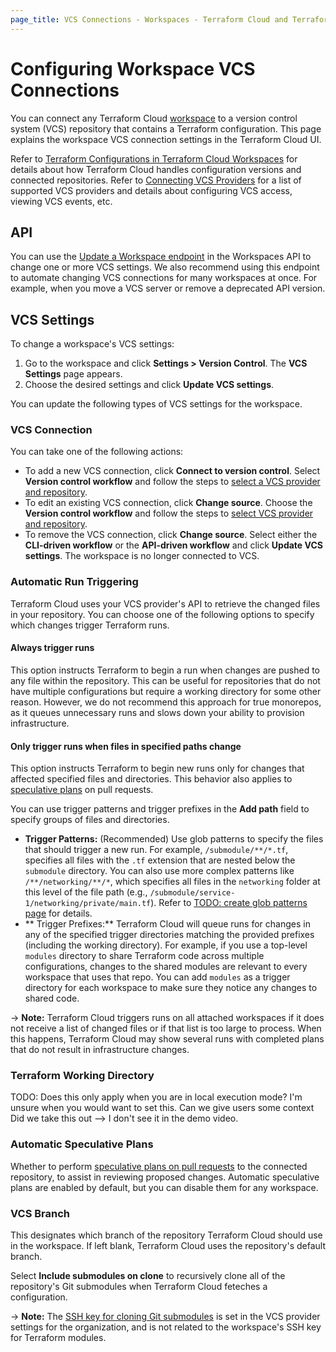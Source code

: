 ```yaml
---
page_title: VCS Connections - Workspaces - Terraform Cloud and Terraform Enterprise
---
```


# Configuring Workspace VCS Connections

You can connect any Terraform Cloud [workspace](/cloud-docs/workspaces) to a version control system (VCS) repository that contains a Terraform configuration. This page explains the workspace VCS connection settings in the Terraform Cloud UI.

Refer to [Terraform Configurations in Terraform Cloud Workspaces](/cloud-docs/workspaces/configurations) for details about how Terraform Cloud handles configuration versions and connected repositories. Refer to [Connecting VCS Providers](/cloud-docs/vcs) for a list of supported VCS providers and details about configuring VCS access, viewing VCS events, etc.

## API

You can use the [Update a Workspace endpoint](/cloud-docs/api-docs/workspaces#update-a-workspace) in the Workspaces API to change one or more VCS settings. We also recommend using this endpoint to automate changing VCS connections for many workspaces at once. For example, when you move a VCS server or remove a deprecated API version.

## VCS Settings

To change a workspace's VCS settings:
1. Go to the workspace and click **Settings > Version Control**. The **VCS Settings** page appears.
1. Choose the desired settings and click **Update VCS settings**.

You can update the following types of VCS settings for the workspace.

### VCS Connection

You can take one of the following actions:

- To add a new VCS connection, click **Connect to version control**. Select **Version control workflow** and follow the steps to [select a VCS provider and repository](/cloud-docs/workspaces/creating#create-a-workspace).
- To edit an existing VCS connection, click **Change source**. Choose the **Version control workflow** and follow the steps to [select VCS provider and repository](/cloud-docs/workspaces/creating#create-a-workspace).
- To remove the VCS connection, click **Change source**. Select either the **CLI-driven workflow** or the **API-driven workflow** and click **Update VCS settings**. The workspace is no longer connected to VCS.

[permissions-citation]: #intentionally-unused---keep-for-maintainers


### Automatic Run Triggering

Terraform Cloud uses your VCS provider's API to retrieve the changed files in your repository. You can choose one of the following options to specify which changes trigger Terraform runs.

#### Always trigger runs

This option instructs Terraform to begin a run when changes are pushed to any file within the repository. This can be useful for repositories that do not have multiple configurations but require a working directory for some other reason. However, we do not recommend this approach for true monorepos, as it queues unnecessary runs and slows down your ability to provision infrastructure.

#### Only trigger runs when files in specified paths change

This option instructs Terraform to begin new runs only for changes that affected specified files and directories. This behavior also applies to [speculative plans](/cloud-docs/run/#speculative-plans) on pull requests.

You can use trigger patterns and trigger prefixes in the **Add path** field to specify groups of files and directories.
- **Trigger Patterns:** (Recommended) Use glob patterns to specify the files that should trigger a new run. For example, `/submodule/**/*.tf`, specifies all files with the `.tf` extension that are nested below the `submodule` directory. You can also use more complex patterns like `/**/networking/**/*`, which specifies all files in the `networking` folder at this level of the file path (e.g., `/submodule/service-1/networking/private/main.tf`). Refer to [TODO: create glob patterns page](link) for details.
- ** Trigger Prefixes:** Terraform Cloud will queue runs for changes in any of the specified trigger directories matching the provided prefixes (including the working directory). For example, if you use a top-level `modules` directory to share Terraform code across multiple configurations, changes to the shared modules are relevant to every workspace that uses that repo. You can add `modules` as a trigger directory for each workspace to make sure they notice any changes to shared code.

-> **Note:** Terraform Cloud triggers runs on all attached workspaces if it does not receive a list of changed files or if that list is too large to process. When this happens, Terraform Cloud may show several runs with completed plans that do not result in infrastructure changes.

### Terraform Working Directory

TODO: Does this only apply when you are in local execution mode? I'm unsure when you would want to set this. Can we give users some context Did we take this out --> I don't see it in the demo video.

### Automatic Speculative Plans

Whether to perform [speculative plans on pull requests](/cloud-docs/run/ui#speculative-plans-on-pull-requests) to the connected repository, to assist in reviewing proposed changes. Automatic speculative plans are enabled by default, but you can disable them for any workspace.

### VCS Branch

This designates which branch of the repository Terraform Cloud should use in the workspace. If left blank, Terraform Cloud uses the repository's default branch.

Select **Include submodules on clone** to recursively clone all of the repository's Git submodules when Terraform Cloud feteches a configuration.

-> **Note:** The [SSH key for cloning Git submodules](/cloud-docs/vcs/#ssh-keys) is set in the VCS provider settings for the organization, and is not related to the workspace's SSH key for Terraform modules.
